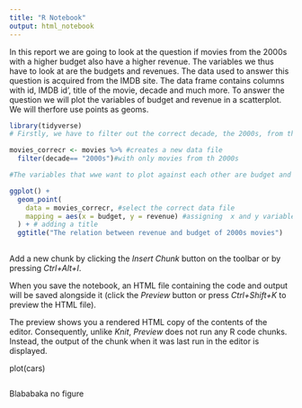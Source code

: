 ---
title: "R Notebook"
output: html_notebook
---

In this report we are going to look at the question if movies from the 2000s with a higher budget also have a higher revenue. The variables we thus have to look at are the budgets and revenues. The data used to answer this question is acquired from the IMDB site. The data frame contains columns with id, IMDB id', title of the movie, decade and much more. To answer the question we will plot the variables of budget and revenue in a scatterplot. We will therfore use points as geoms.

```{r}
library(tidyverse)
# Firstly, we have to filter out the correct decade, the 2000s, from the data file. Therefore, we need to use the filter function

movies_correcr <- movies %>% #creates a new data file
  filter(decade== "2000s")#with only movies from th 2000s

#The variables that wwe want to plot against each other are budget and revenue, we will now plot these with the geom_point function

ggplot() +
  geom_point(
    data = movies_correcr, #select the correct data file
    mapping = aes(x = budget, y = revenue) #assigning  x and y variable
  ) + # adding a title
  ggtitle("The relation between revenue and budget of 2000s movies") 
  
```

Add a new chunk by clicking the *Insert Chunk* button on the toolbar or by pressing *Ctrl+Alt+I*.

When you save the notebook, an HTML file containing the code and output will be saved alongside it (click the *Preview* button or press *Ctrl+Shift+K* to preview the HTML file).

The preview shows you a rendered HTML copy of the contents of the editor. Consequently, unlike *Knit*, *Preview* does not run any R code chunks. Instead, the output of the chunk when it was last run in the editor is displayed.

plot(cars)
```{r}
```

Blababaka no figure